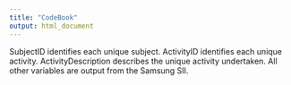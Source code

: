 ```yaml
---
title: "CodeBook"
output: html_document
---
```


SubjectID identifies each unique subject.
ActivityID identifies each unique activity.
ActivityDescription describes the unique activity undertaken.
All other variables are output from the Samsung SII.